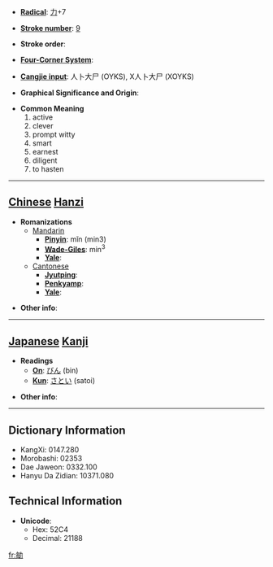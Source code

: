 * '''[[Wiktionary:Chinese radical index| Radical]]''': [[Wiktionary:Chinese radical index 力|力]]+7

* '''[[Wiktionary:Chinese total strokes index|Stroke number]]''': [[Wiktionary:Chinese total strokes index 9|9]]

* '''Stroke order''': 

* '''[[Wiktionary:Chinese four corner index|Four-Corner System]]''': 

* '''[[Wiktionary:Chinese Cangjie index|Cangjie input]]''': 人卜大尸 (OYKS), X人卜大尸 (XOYKS)

* '''Graphical Significance and Origin''': 

* '''Common Meaning'''
*#active
*# clever
*# prompt witty
*# smart
*# earnest
*# diligent
*# to hasten


----

== [[Chinese]] [[Hanzi]] ==

* '''Romanizations'''
** [[Mandarin]]
*** '''[[Pinyin]]''': mǐn (min3)
*** '''[[Wade-Giles]]''': min<sup>3</sup>
*** '''[[Yale]]''': 
**[[Cantonese]]
***'''[[Jyutping]]''':
***'''[[Penkyamp]]''': 
***'''[[Yale]]''': 

* '''Other info''': 

----

== [[Japanese]] [[Kanji]] ==

* '''Readings'''
** '''[[On]]''': [[びん]] (bin)
** '''[[Kun]]''': [[さとい]] (satoi)

* '''Other info''':  

----

== Dictionary Information ==

* KangXi: 0147.280
* Morobashi: 02353
* Dae Jaweon: 0332.100
* Hanyu Da Zidian: 10371.080

== Technical Information ==

* '''Unicode''':
** Hex: 52C4
** Decimal: 21188

[[fr:勄]]